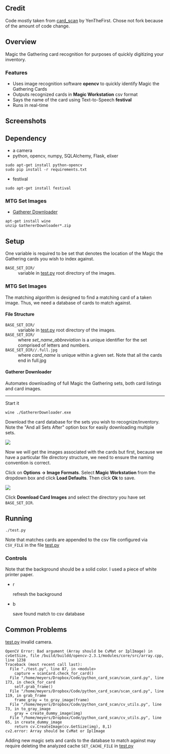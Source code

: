 == Credit ==
Code mostly taken from <a href="https://github.com/YenTheFirst/card_scan">card_scan</a> by YenTheFirst. Chose not fork because of the amount of code change.
== Overview ==
<p>Magic the Gathering card recognition for purposes of quickly digitizing your inventory.</p>

=== Features ===

* Uses image recognition software <b>opencv</b> to quickly identify Magic the Gathering Cards
* Outputs recognized cards in <b>Magic Workstation</b> csv format
* Says the name of the card using Text-to-Speech <b>festival</b>
* Runs in real-time

== Screenshots ==

== Dependency ==
* a camera
* python, opencv, numpy, SQLAlchemy, Flask, elixer
<pre>sudo apt-get install python-opencv
sudo pip install -r requirements.txt
</pre>
* festival
<pre>sudo apt-get install festival</pre>
=== MTG Set Images ===
* <a href="http://ark42.com/mtg/gathererdownloader/">Gatherer Downloader</a>
<pre>apt-get install wine
unzip GathererDownloader*.zip</pre>

== Setup ==

One variable is required to be set that denotes the location of the Magic the Gathering cards you wish to index against.
;<code>BASE_SET_DIR/</code>
:variable in <a href="test.py">test.py</a> root directory of the images.

=== MTG Set Images ===

<p>The matching algorithm is designed to find a matching card of a taken image. Thus, we need a database of cards to match against.</p>

==== File Structure ====

;<code>BASE_SET_DIR/</code>
:variable in <a href="test.py">test.py</a> root directory of the images.
;<code>BASE_SET_DIR/<set_name_abbreviation></code>
:where <i>set_name_abbreviation</i> is a unique identifier for the set comprised of letters and numbers. 
;<code>BASE_SET_DIR/<set_name_abbreviation>/<card_name>.full.jpg</code>
:where <i>card_name</i> is unique within a given set. Note that all the cards end in full.jpg

==== Gatherer Downloader ====
<p>Automates downloading of full Magic the Gathering sets, both card listings and card images.</p>
<hr />
<p>Start it</p>
<pre>wine ./GathererDownloader.exe</pre>
<p>Download the card database for the sets you wish to recognize/inventory. Note the "And all Sets After" option box for easily downloading multiple sets.</p>
<img src="doc/screenshots/gatherer_downloader/download_card_db.png" />
<p>Now we will get the images associated with the cards but first, because we have a particular file directory structure, we need to ensure the naming convention is correct.</p>
<p>Click on <b>Options -> Image Formats</b>. Select <b>Magic Workstation</b> from the dropdown box and click <b>Load Defaults</b>. Then click <b>Ok</b> to save.</p>
<img src="doc/screenshots/gatherer_downloader/image_formats.png" />
<p>Click <b>Download Card Images</b> and select the directory you have set <code>BASE_SET_DIR</code>.</p>

== Running ==
<pre>./test.py</pre>
Note that matches cards are appended to the csv file configured via <code>CSV_FILE</code> in the file <a href="test.py">test.py</a> 
=== Controls ===
Note that the background should be a solid color. I used a piece of white printer paper.
* r
*; refresh the background
* b
*; save found match to csv database


== Common Problems ==
<a href="test.py">test.py</a> invalid camera.
<pre>OpenCV Error: Bad argument (Array should be CvMat or IplImage) in cvGetSize, file /build/buildd/opencv-2.3.1/modules/core/src/array.cpp, line 1238
Traceback (most recent call last):
  File "./test.py", line 87, in <module>
    capture = scanCard.check_for_card()
  File "/home/meyers/Dropbox/Code/python_card_scan/scan_card.py", line 173, in check_for_card
    self.grab_frame()
  File "/home/meyers/Dropbox/Code/python_card_scan/scan_card.py", line 119, in grab_frame
    frame_gray = to_gray_image(frame)
  File "/home/meyers/Dropbox/Code/python_card_scan/cv_utils.py", line 73, in to_gray_image
    gray = create_dummy_image(img)
  File "/home/meyers/Dropbox/Code/python_card_scan/cv_utils.py", line 65, in create_dummy_image
    return cv.CreateImage(cv.GetSize(img), 8,1)
cv2.error: Array should be CvMat or IplImage
</pre>

<p>Adding new magic sets and cards to the database to match against may require deleting the analyzed cache <code>SET_CACHE_FILE</code> in <a href="test.py">test.py</a></p>

<p></p>





